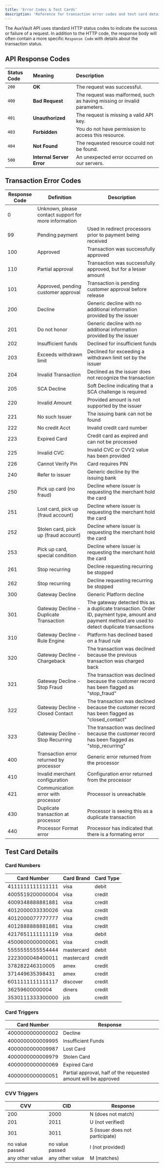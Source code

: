 ```yaml
---
title: 'Error Codes & Test Cards'
description: 'Reference for transaction error codes and test card details'
---
```


The AuxVault API uses standard HTTP status codes to indicate the success or failure of a request. In addition to the HTTP code, the response body will often contain a more specific `Response Code` with details about the transaction status.

## API Response Codes

| Status Code | Meaning | Description |
| :--- | :--- | :--- |
| `200` | **OK** | The request was successful. |
| `400` | **Bad Request** | The request was malformed, such as having missing or invalid parameters. |
| `401` | **Unauthorized** | The request is missing a valid API key. |
| `403` | **Forbidden** | You do not have permission to access this resource. |
| `404` | **Not Found** | The requested resource could not be found. |
| `500` | **Internal Server Error** | An unexpected error occurred on our servers. |

## Transaction Error Codes

| Response Code | Definition | Description |
|---------------|------------|-------------|
| 0             | Unknown, please contact support for more information | |
| 99            | Pending payment | Used in redirect processors prior to payment being received |
| 100           | Approved | Transaction was successfully approved |
| 110           | Partial approval | Transaction was successfully approved, but for a lesser amount |
| 101           | Approved, pending customer approval | Transaction is pending customer approval before release |
| 200           | Decline | Generic decline with no additional information provided by the issuer |
| 201           | Do not honor | Generic decline with no additional information provided by the issuer |
| 202           | Insufficient funds | Declined for insufficient funds |
| 203           | Exceeds withdrawn limit | Declined for exceeding a withdrawn limit set by the issuer |
| 204           | Invalid Transaction | Declined as the issuer does not recognize the transaction |
| 205           | SCA Decline | Soft Decline indicating that a SCA challenge is required |
| 220           | Invalid Amount | Provided amount is not supported by the issuer |
| 221           | No such Issuer | The issuing bank can not be found |
| 222           | No credit Acct | Invalid credit card number |
| 223           | Expired Card | Credit card as expired and can not be processed |
| 225           | Invalid CVC | Invalid CVC or CVV2 value has been provided |
| 226           | Cannot Verify Pin | Card requires PIN |
| 240           | Refer to issuer | Generic decline by the issuing bank |
| 250           | Pick up card (no fraud) | Decline where issuer is requesting the merchant hold the card |
| 251           | Lost card, pick up (fraud account) | Decline where issuer is requesting the merchant hold the card |
| 252           | Stolen card, pick up (fraud account) | Decline where issuer is requesting the merchant hold the card |
| 253           | Pick up card, special condition | Decline where issuer is requesting the merchant hold the card |
| 261           | Stop recurring | Decline requesting recurring be stopped |
| 262           | Stop recurring | Decline requesting recurring be stopped |
| 300           | Gateway Decline | Generic Platform decline |
| 301           | Gateway Decline - Duplicate Transaction | The gateway detected this as a duplicate transaction. Order ID, payment type, amount and payment method are used to detect duplicate transactions |
| 310           | Gateway Decline - Rule Engine | Platform has declined based on a fraud rule |
| 320           | Gateway Decline - Chargeback | The transaction was declined because the previous transaction was charged back |
| 321           | Gateway Decline - Stop Fraud | The transaction was declined because the customer record has been flagged as "stop_fraud" |
| 322           | Gateway Decline - Closed Contact | The transaction was declined because the customer record has been flagged as "closed_contact" |
| 323           | Gateway Decline - Stop Recurring | The transaction was declined because the customer record has been flagged as "stop_recurring" |
| 400           | Transaction error returned by processor | Generic error returned from the processor |
| 410           | Invalid merchant configuration | Configuration error returned from the processor |
| 421           | Communication error with processor | Processor is unreachable |
| 430           | Duplicate transaction at processor | Processor is seeing this as a duplicate transaction |
| 440           | Processor Format error | Processor has indicated that there is a formating error |

## Test Card Details

### Card Numbers

| Card Number            | Card Brand  | Card Type |
|------------------------|-------------|-----------|
| 4111111111111111      | visa        | debit     |
| 4005519200000004      | visa        | credit    |
| 4009348888881881      | visa        | credit    |
| 4012000033330026      | visa        | credit    |
| 4012000077777777      | visa        | credit    |
| 4012888888881881      | visa        | credit    |
| 4217651111111119      | visa        | debit     |
| 4500600000000061      | visa        | credit    |
| 5555555555554444      | mastercard  | debit     |
| 2223000048400011      | mastercard  | credit    |
| 378282246310005       | amex        | credit    |
| 371449635398431       | amex        | credit    |
| 6011111111111117      | discover    | credit    |
| 36259600000004        | diners      | credit    |
| 3530111333300000      | jcb         | credit    |

### Card Triggers

| Card Number            | Response                     |
|------------------------|------------------------------|
| 4000000000000002      | Decline                      |
| 4000000000009995      | Insufficient Funds           |
| 4000000000009987      | Lost Card                    |
| 4000000000009979      | Stolen Card                  |
| 4000000000000069      | Expired Card                 |
| 4000000000000051      | Partial approval, half of the requested amount will be approved |

### CVV Triggers

| CVV   | CID   | Response                     |
|-------|-------|------------------------------|
| 200   | 2000  | N (does not match)           |
| 201   | 2011  | U (not verified)             |
| 301   | 3011  | S (issuer does not participate) |
| no value passed | no value passed | I (not provided) |
| any other value | any other value | M (matches) |
